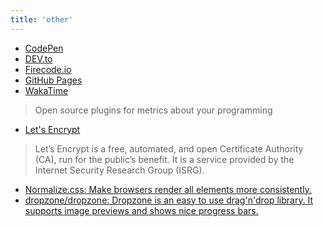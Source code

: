 ```yaml
---
title: 'other'
---
```



<NoteLayout path={url}>

- [CodePen](https://codepen.io/)
- [DEV.to](https://dev.to/)
- [Firecode.io](https://firecode.io/)
- [GitHub Pages](https://pages.github.com/)
- [WakaTime](https://wakatime.com/)
> Open source plugins for metrics about your programming

- [Let's Encrypt](https://letsencrypt.org/)

> Let’s Encrypt is a free, automated, and open Certificate Authority (CA), run for the public’s benefit. It is a service provided by the Internet Security Research Group (ISRG).

- [Normalize.css: Make browsers render all elements more consistently.](https://necolas.github.io/normalize.css/)
- [dropzone/dropzone: Dropzone is an easy to use drag'n'drop library. It supports image previews and shows nice progress bars.](https://github.com/dropzone/dropzone)


</NoteLayout>